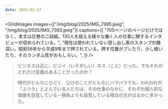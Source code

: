 ```yaml
---
date: 2025-01-27
---
```



<CoverImgA
  title="スタッズ・ターケルの絶版本に初対面"
  image="/img/blog/2025/IMG_7391.jpg"
  caption="京都府立図書館で借りた初版のスタッズ・ターケル『仕事！』。ところどころ破れ、少し変色したカバーに迫力が宿る。"
/>
<VerticalText
  body="インタビューについての圧倒的な教科書 スタッズ・ターケルの『仕事！』に初対面。予想よりもさらに大きくて、かつ分厚い本だった。先に借りていた、同じくターケルの『インタビューという仕事』のような活版印刷な雰囲気がなかったのは、ちょっと残念。出版年は『仕事！』の方が古いのに、なぜだろうか。  
イントロダクションから長いが既におもしろい。この本が書かれた当時は、機械化・自動化によって、職人から、労働者へと求められるものが変わっていった時代だったのかもしれないが、この変化は現代の AI の進化とも共通点がありそうで興味深い。  
ついに Git にリポジトリも作成し、まずはつくっていく過程をブログとして書いていこうと思う。"
/>
<GridImages
  images={["/img/blog/2025/IMG_7395.jpeg", "/img/blog/2025/IMG_7393.jpeg"]}
  captions={[
    "705ページのページだけではなく、本文は圧巻の二段組。130人を超える様々な働く人の仕事に関するインタビューが収められている。",
    "現在は使われていない貸し出し表のスタンプが趣深い。昭和58年から平成9年まで押されている。押す位置がブレたり、少し傾いたり、そのランダム性がおもしろい。",
  ]}
/>

> ビジネスは正に、ビジイ（いそがしい）ネス（こと）だった。でもそれがどれだけ意義のあることだったのか？

> 時代がどんなにひどく、公けのことがどんなにバラバラでも、われわれが「ふつう」とよんでいる人たちは、その仕事のなかに、それぞれ個人的な価値を自覚している－損失よりも自覚している場合の方がはるかに多かった。
